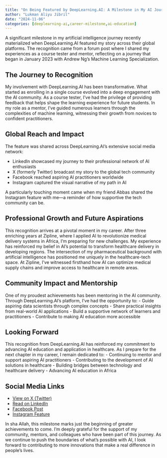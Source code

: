 ```yaml
---
title: "On Being Featured by DeepLearning.AI: A Milestone in My AI Journey"
author: "Lukman Aliyu Jibril"
date: "2024-11-06"
categories: [deeplearning-ai,career-milestone,ai-education]
---
```



A significant milestone in my artificial intelligence journey recently materialized when DeepLearning.AI featured my story across their global platforms. The recognition came from a forum post where I shared my experiences as a course tester and mentor, reflecting on a journey that began in January 2023 with Andrew Ng's Machine Learning Specialization.

## The Journey to Recognition

My involvement with DeepLearning.AI has been transformative. What started as enrolling in a single course evolved into a deep engagement with the AI community. As a course tester, I've had the privilege of providing feedback that helps shape the learning experience for future students. In my role as a mentor, I've guided numerous learners through the complexities of machine learning, witnessing their growth from novices to confident practitioners.

## Global Reach and Impact
The feature was shared across DeepLearning.AI's extensive social media network:

- LinkedIn showcased my journey to their professional network of AI enthusiasts
- X (formerly Twitter) broadcast my story to the global tech community
- Facebook reached aspiring AI practitioners worldwide
- Instagram captured the visual narrative of my path in AI

A particularly touching moment came when my friend Abbas shared the Instagram feature with me—a reminder of how supportive the tech community can be.

## Professional Growth and Future Aspirations

This recognition arrives at a pivotal moment in my career. After three enriching years at Zipline, where I applied AI to revolutionize medical delivery systems in Africa, I'm preparing for new challenges. My experience has reinforced my belief in AI's potential to transform healthcare delivery in developing regions.
The intersection of my pharmaceutical background with artificial intelligence has positioned me uniquely in the healthcare-tech space. At Zipline, I've witnessed firsthand how AI can optimize medical supply chains and improve access to healthcare in remote areas.

## Community Impact and Mentorship

One of my proudest achievements has been mentoring in the AI community. Through DeepLearning.AI's platform, I've had the opportunity to:
- Guide aspiring data scientists through complex concepts
- Share practical insights from real-world AI applications
- Build a supportive network of learners and practitioners
- Contribute to making AI education more accessible

## Looking Forward

This recognition from DeepLearning.AI has reinforced my commitment to advancing AI education and application in healthcare. As I prepare for the next chapter in my career, I remain dedicated to:
- Continuing to mentor and support aspiring AI practitioners
- Contributing to the development of AI solutions in healthcare
- Building bridges between technology and healthcare delivery
- Advancing AI education in Africa

## Social Media Links

- [View on X (Twitter)](https://x.com/DeepLearningAI/status/1853618233384878573)
- [Read on LinkedIn](https://www.linkedin.com/posts/deeplearningai_an-inspiring-journey-from-nigeria-see-how-activity-7259383961997475840-BGqC)
- [Facebook Post](https://www.facebook.com/share/1CsDcrJucT/)
- [Instagram Feature](https://www.instagram.com/deeplearningai/p/DB-N2SPM9fO/)

In sha Allah, this milestone marks just the beginning of greater achievements to come. I'm deeply grateful for the support of my community, mentors, and colleagues who have been part of this journey. As we continue to push the boundaries of what's possible with AI, I look forward to contributing to more innovations that make a real difference in people's lives.
